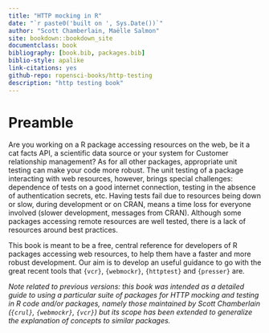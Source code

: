 ```yaml
--- 
title: "HTTP mocking in R"
date: "`r paste0('built on ', Sys.Date())`"
author: "Scott Chamberlain, Maëlle Salmon"
site: bookdown::bookdown_site
documentclass: book
bibliography: [book.bib, packages.bib]
biblio-style: apalike
link-citations: yes
github-repo: ropensci-books/http-testing
description: "http testing book"
---
```


# Preamble

Are you working on a R package accessing resources on the web, be it a cat facts API, a scientific data source or your system for Customer relationship management?
As for all other packages, appropriate unit testing can make your code more robust.
The unit testing of a package interacting with web resources, however, brings special challenges: 
dependence of tests on a good internet connection, testing in the absence of authentication secrets, etc.
Having tests fail due to resources being down or slow, during development or on CRAN, means a time loss for everyone involved (slower development, messages from CRAN).
Although some packages accessing remote resources are well tested, there is a lack of resources around best practices.

This book is meant to be a free, central reference for developers of R packages accessing web resources, to help them have a faster and more robust development.
Our aim is to develop an useful guidance to go with the great recent tools that `{vcr}`, `{webmockr}`, `{httptest}` and `{presser}` are.

_Note related to previous versions: this book was intended as a detailed guide to using a particular suite of packages for HTTP mocking and testing in R code and/or packages, namely those maintained by Scott Chamberlain (`{crul}`, `{webmockr}`, `{vcr}`) but its scope has been extended to generalize the explanation of concepts to similar packages._
